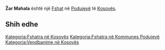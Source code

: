 {{Fshat në Kosovës
 | Emri                = Žar Mahala
| srp_N_name = Žar Mahala
| srp_N_FULL_NAME_RO = Žar Mahala
| srp_N_FULL_NAME_ND_RO = Zar Mahala
| srp_N_SORT_NAME_RG = ZARMAHALA
| srp_N_FULL_NAME_RG = Žar Mahala
| srp_N_FULL_NAME_ND_RG = Zar Mahala

 | Emri (Rasa dhanore) = 
 | Figura              = 
 | Shteti              = Kosovo
 | Komuna              = Podujevë
 | Kodi postar         = 
 | Sipërfaqja          = 

 | Popullsia           = 

 | Regj. i popullsisë  = 
 | Dend. e popullsisë  = 
 | Faqja zyrtare       = 
 <!--- Koordinatat ----> 
 | Gjerësia            = 42.808724
 | Gjatësia            = 21.292412
 | Lartësia            = 
}}
'''Žar Mahala''' është një [[Fshat]] në [[Podujevë]] të [[Kosovës]].

<!-- == Gjeografia == -->
<!-- == Historia == -->
<!-- == Demografia == -->
== Shih edhe ==
{{Komuna Podujevë}}
{{Kosovo-Administrata-Cung}}

[[Kategoria:Fshatra në Kosovës]]
[[Kategoria:Fshatra në Kommunes Podujevë]]
[[Kategoria:Vendbanime në Kosovës]]